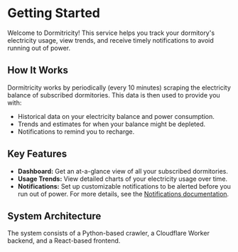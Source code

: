 # Getting Started

Welcome to Dormitricity! This service helps you track your dormitory's electricity usage, view trends, and receive timely notifications to avoid running out of power.

## How It Works

Dormitricity works by periodically (every 10 minutes) scraping the electricity balance of subscribed dormitories. This data is then used to provide you with:

*   Historical data on your electricity balance and power consumption.
*   Trends and estimates for when your balance might be depleted.
*   Notifications to remind you to recharge.

## Key Features

*   **Dashboard:** Get an at-a-glance view of all your subscribed dormitories.
*   **Usage Trends:** View detailed charts of your electricity usage over time.
*   **Notifications:** Set up customizable notifications to be alerted before you run out of power. For more details, see the [Notifications documentation](./notification).

## System Architecture

The system consists of a Python-based crawler, a Cloudflare Worker backend, and a React-based frontend.
